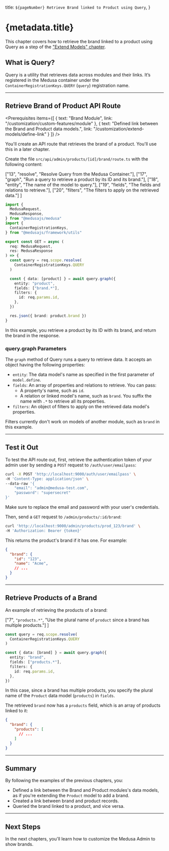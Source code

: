 
  title: `${pageNumber} Retrieve Brand linked to Product using Query`,
}

# {metadata.title}

<Note title="Example Chapter">

This chapter covers how to retrieve the brand linked to a product using Query as a step of the ["Extend Models" chapter](../page.mdx).

</Note>

## What is Query?

Query is a utility that retrieves data across modules and their links. It’s registered in the Medusa container under the `ContainerRegistrationKeys.QUERY` (`query`) registration name.

---

## Retrieve Brand of Product API Route

<Prerequisites
  items={[
    {
      text: "Brand Module",
      link: "/customization/custom-features/module"
    },
    {
      text: "Defined link between the Brand and Product data models.",
      link: "/customization/extend-models/define-link"
    }
  ]}
/>

You'll create an API route that retrieves the brand of a product. You'll use this in a later chapter.

Create the file `src/api/admin/products/[id]/brand/route.ts` with the following content:

  ["13", "resolve", "Resolve Query from the Medusa Container."],
  ["17", "graph", "Run a query to retrieve a product by its ID and its brand."],
  ["18", "entity", "The name of the model to query."],
  ["19", "fields", "The fields and relations to retrieve."],
  ["20", "filters", "The filters to apply on the retrieved data."]
]

```ts title="src/api/admin/products/[id]/brand/route.ts" highlights={highlights} collapsibleLines="1-8" expandButtonLabel="Show Imports"
import {
  MedusaRequest,
  MedusaResponse,
} from "@medusajs/medusa"
import {
  ContainerRegistrationKeys,
} from "@medusajs/framework/utils"

export const GET = async (
  req: MedusaRequest,
  res: MedusaResponse
) => {
  const query = req.scope.resolve(
    ContainerRegistrationKeys.QUERY
  )

  const { data: [product] } = await query.graph({
    entity: "product",
    fields: ["brand.*"],
    filters: {
      id: req.params.id,
    },
  })

  res.json({ brand: product.brand })
}
```

In this example, you retrieve a product by its ID with its brand, and return the brand in the response.

### query.graph Parameters

The `graph` method of Query runs a query to retrieve data. It accepts an object having the following properties:

- `entity`: The data model's name as specified in the first parameter of `model.define`.
- `fields`: An array of properties and relations to retrieve. You can pass:
    - A property's name, such as `id`.
    - A relation or linked model's name, such as `brand`. You suffix the name with `.*` to retrieve all its properties.
- `filters`: An object of filters to apply on the retrieved data model's properties.

<Note>

Filters currently don't work on models of another module, such as `brand` in this example.

</Note>

---

## Test it Out

To test the API route out, first, retrieve the authentication token of your admin user by sending a `POST` request to `/auth/user/emailpass`:

```bash
curl -X POST 'http://localhost:9000/auth/user/emailpass' \
-H 'Content-Type: application/json' \
--data-raw '{
    "email": "admin@medusa-test.com",
    "password": "supersecret"
}'
```

Make sure to replace the email and password with your user's credentials.

Then, send a `GET` request to `/admin/products/:id/brand`:

```bash
curl 'http://localhost:9000/admin/products/prod_123/brand' \
-H 'Authorization: Bearer {token}'
```

This returns the product's brand if it has one. For example:

```json title="Example Response"
{
  "brand": {
    "id": "123",
    "name": "Acme",
    // ...
  }
}
```

---

## Retrieve Products of a Brand

An example of retrieving the products of a brand:

  ["7", `"products.*"`, "Use the plural name of `product` since a brand has multiple products."]
]

```ts highlights={brandProductsHighlights}
const query = req.scope.resolve(
  ContainerRegistrationKeys.QUERY
)

const { data: [brand] } = await query.graph({
  entity: "brand",
  fields: ["products.*"],
  filters: {
    id: req.params.id,
  },
})
```

In this case, since a brand has multiple products, you specify the plural name of the `Product` data model (`products`) in `fields`.

The retrieved `brand` now has a `products` field, which is an array of products linked to it:

```json title="Example Response"
{
  "brand": {
    "products": [
      // ...
    ]
  }
}
```

---

## Summary

By following the examples of the previous chapters, you:

- Defined a link between the Brand and Product modules's data models, as if you're extending the `Product` model to add a brand.
- Created a link between brand and product records.
- Queried the brand linked to a product, and vice versa.

---

## Next Steps

In the next chapters, you'll learn how to customize the Medusa Admin to show brands.